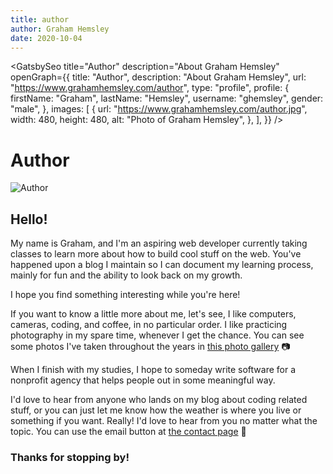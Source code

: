 ```yaml
---
title: author
author: Graham Hemsley
date: 2020-10-04
---
```



<GatsbySeo
  title="Author"
  description="About Graham Hemsley"
  openGraph={{
    title: "Author",
    description: "About Graham Hemsley",
    url: "https://www.grahamhemsley.com/author",
    type: "profile",
    profile: {
      firstName: "Graham",
      lastName: "Hemsley",
      username: "ghemsley",
      gender: "male",
    },
    images: [
      {
        url: "https://www.grahamhemsley.com/author.jpg",
        width: 480,
        height: 480,
        alt: "Photo of Graham Hemsley",
      },
    ],
  }}
/>

<h1 className="page-header">Author</h1>
<div className='blog-post'>
<div className='blog-post-content' data="author">


![Author](../assets/images/pages/author/author.jpg)

## Hello!

My name is Graham, and I'm an aspiring web developer currently taking classes to learn more about how to build cool stuff on the web.
You've happened upon a blog I maintain so I can document my learning process, mainly for fun and the ability to look back on my growth.

I hope you find something interesting while you're here!

If you want to know a little more about me, let's see, I like computers, cameras, coding, and coffee, in no particular order.
I like practicing photography in my spare time, whenever I get the chance. You can see some photos I've taken throughout the years in [this photo gallery](/photos) 📷

When I finish with my studies, I hope to someday write software for a nonprofit agency that helps people out in some meaningful way.

I'd love to hear from anyone who lands on my blog about coding related stuff, or you can just let me know how the weather is where you live or something if you want. 
Really! I'd love to hear from you no matter what the topic. You can use the email button at [the contact page](/contact) 📩

### Thanks for stopping by!

</div>
</div>
